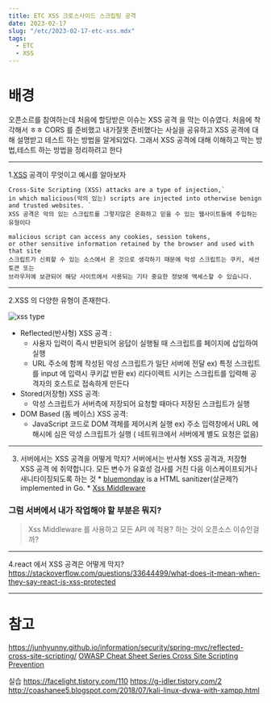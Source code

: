 ```yaml
---
title: ETC XSS 크로스사이드 스크립팅 공격
date: 2023-02-17
slug: "/etc/2023-02-17-etc-xss.mdx"
tags:
  - ETC
  - XSS
---
```


# 배경
오픈소르를 참여하는데 처음에 할당받은 이슈는 XSS 공격 을 막는 이슈였다.
처음에 착각해서 ㅎㅎ CORS 를 준비했고
내가잘못 준비했다는 사실을 공유하고 XSS 공격에 대해 설명받고
테스트 하는 방법을 알게되었다.
그래서 XSS 공격에 대해 이해하고 막는 방법,테스트 하는 방법을 정리하려고 한다

---

1.[XSS](https://owasp.org/www-community/attacks/xss/) 공격이 무엇이고 예시를 알아보자

```
Cross-Site Scripting (XSS) attacks are a type of injection,`
in which malicious(악의 있는) scripts are injected into otherwise benign and trusted websites. `
XSS 공격은 악의 있는 스크립트를 그렇지않은 온화하고 믿을 수 있는 웹사이트들에 주입하는 유형이다

malicious script can access any cookies, session tokens,
or other sensitive information retained by the browser and used with that site
스크립트가 신뢰할 수 있는 소스에서 온 것으로 생각하기 때문에 악성 스크립트는 쿠키, 세션 토큰 또는
브라우저에 보관되어 해당 사이트에서 사용되는 기타 중요한 정보에 액세스할 수 있습니다.
```

---
2.XSS 의 다양한 유형이 존재한다.

![xss type](https://owasp.org/www-community/assets/images/Server-XSS_vs_Client-XSS_Chart.png)

* Reflected(반사형) XSS 공격 :
    * 사용자 입력이 즉시 반환되어 응답이 실행될 때 스크립트를 페이지에 삽입하여 실행
    * URL 주소에 함께 작성된 악성 스크립트가 일단 서버에 전달
        ex) 특정 스크립트를 input 에 입력시 쿠키값 반환
        ex) 리다이렉트 시키는 스크립트를 입력해 공격자의 호스트로 접속하게 만든다
* Stored(저장형) XSS 공격:
    * 악성 스크립트가 서버측에 저장되어 요청할 때마다 저장된 스크립트가 실행
* DOM Based (돔 베이스) XSS 공격:
    * JavaScript 코드로 DOM 객체를 제어시켜 실행
        ex) 주소 입력창에서 URL 에 해시에 심은 악성 스크립트가 실행 ( 네트워크에서 서버에게 별도 요청은 없음)

---
3. 서버에서는 XSS 공격을 어떻게 막지?
    서버에서는 반사형 XSS 공격과, 저장형 XSS 공격 에 취약합니다.
    모든 변수가 유효성 검사를 거친 다음 이스케이프되거나 새니타이징되도록 하는 것
        * [bluemonday](https://github.com/microcosm-cc/bluemonday) is a HTML sanitizer(살균제?) implemented in Go.
        * [Xss Middleware](https://github.com/dvwright/xss-mw)


### 그럼 서버에서 내가 작업해야 할 부분은 뭐지?
> Xss Middleware 를 사용하고 모든 API 에 적용? 하는 것이 오픈소스 이슈인걸까?

---
4.react 에서 XSS 공격은 어떻게 막지?
https://stackoverflow.com/questions/33644499/what-does-it-mean-when-they-say-react-is-xss-protected

---

# 참고
https://junhyunny.github.io/information/security/spring-mvc/reflected-cross-site-scripting/
[OWASP Cheat Sheet Series Cross Site Scripting Prevention](https://cheatsheetseries.owasp.org/cheatsheets/Cross_Site_Scripting_Prevention_Cheat_Sheet.html)

실습
https://facelight.tistory.com/110
https://g-idler.tistory.com/2
http://coashanee5.blogspot.com/2018/07/kali-linux-dvwa-with-xampp.html